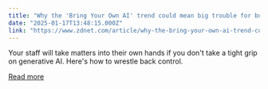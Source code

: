 ```yaml
---
title: "Why the 'Bring Your Own AI' trend could mean big trouble for business leaders"
date: "2025-01-17T13:48:15.000Z"
link: "https://www.zdnet.com/article/why-the-bring-your-own-ai-trend-could-mean-big-trouble-for-business-leaders/"
---
```


Your staff will take matters into their own hands if you don't take a tight grip on generative AI. Here's how to wrestle back control.

[Read more](https://www.zdnet.com/article/why-the-bring-your-own-ai-trend-could-mean-big-trouble-for-business-leaders/)
